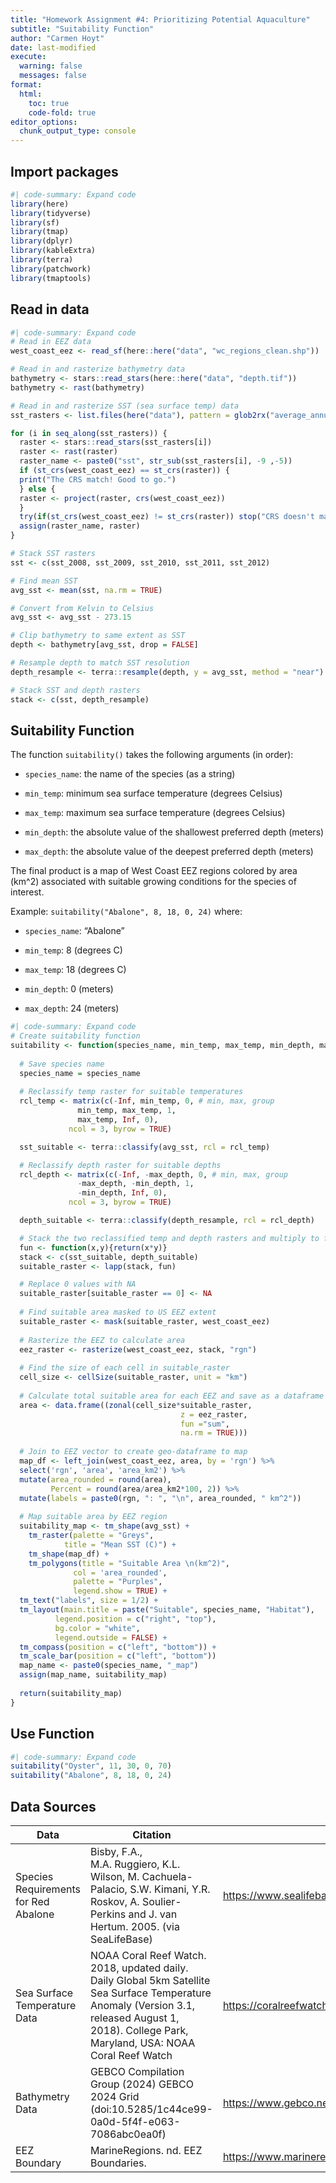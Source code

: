 ```yaml
---
title: "Homework Assignment #4: Prioritizing Potential Aquaculture"
subtitle: "Suitability Function"
author: "Carmen Hoyt"
date: last-modified
execute: 
  warning: false
  messages: false
format:
  html:
    toc: true
    code-fold: true
editor_options: 
  chunk_output_type: console
---
```


## Import packages
```r
#| code-summary: Expand code
library(here)
library(tidyverse)
library(sf)
library(tmap)
library(dplyr)
library(kableExtra)
library(terra)
library(patchwork)
library(tmaptools)
```

## Read in data
```r
#| code-summary: Expand code
# Read in EEZ data
west_coast_eez <- read_sf(here::here("data", "wc_regions_clean.shp"))

# Read in and rasterize bathymetry data
bathymetry <- stars::read_stars(here::here("data", "depth.tif"))
bathymetry <- rast(bathymetry)

# Read in and rasterize SST (sea surface temp) data
sst_rasters <- list.files(here("data"), pattern = glob2rx("average_annual*"), full.names = TRUE)

for (i in seq_along(sst_rasters)) {
  raster <- stars::read_stars(sst_rasters[i])
  raster <- rast(raster)
  raster_name <- paste0("sst", str_sub(sst_rasters[i], -9 ,-5))
  if (st_crs(west_coast_eez) == st_crs(raster)) {
  print("The CRS match! Good to go.")
  } else {
  raster <- project(raster, crs(west_coast_eez))
  }
  try(if(st_crs(west_coast_eez) != st_crs(raster)) stop("CRS doesn't match."))
  assign(raster_name, raster)
}

# Stack SST rasters
sst <- c(sst_2008, sst_2009, sst_2010, sst_2011, sst_2012)

# Find mean SST
avg_sst <- mean(sst, na.rm = TRUE)

# Convert from Kelvin to Celsius
avg_sst <- avg_sst - 273.15

# Clip bathymetry to same extent as SST
depth <- bathymetry[avg_sst, drop = FALSE]

# Resample depth to match SST resolution
depth_resample <- terra::resample(depth, y = avg_sst, method = "near")

# Stack SST and depth rasters
stack <- c(sst, depth_resample)
```

## Suitability Function

The function `suitability()` takes the following arguments (in order):

- `species_name`: the name of the species (as a string)

- `min_temp`: minimum sea surface temperature (degrees Celsius)

- `max_temp`: maximum sea surface temperature (degrees Celsius)

- `min_depth`: the absolute value of the shallowest preferred depth (meters)

- `max_depth`: the absolute value of the deepest preferred depth (meters)

The final product is a map of West Coast EEZ regions colored by area (km^2) associated with suitable growing conditions for the species of interest. 

Example: `suitability("Abalone", 8, 18, 0, 24)` where:

- `species_name`: "Abalone"

- `min_temp`: 8 (degrees C)

- `max_temp`: 18 (degrees C)

- `min_depth`: 0 (meters)

- `max_depth`: 24 (meters)

```r
#| code-summary: Expand code
# Create suitability function
suitability <- function(species_name, min_temp, max_temp, min_depth, max_depth) {
  
  # Save species name
  species_name = species_name
  
  # Reclassify temp raster for suitable temperatures
  rcl_temp <- matrix(c(-Inf, min_temp, 0, # min, max, group
               min_temp, max_temp, 1,
               max_temp, Inf, 0),
             ncol = 3, byrow = TRUE)

  sst_suitable <- terra::classify(avg_sst, rcl = rcl_temp)

  # Reclassify depth raster for suitable depths
  rcl_depth <- matrix(c(-Inf, -max_depth, 0, # min, max, group
               -max_depth, -min_depth, 1,
               -min_depth, Inf, 0),
             ncol = 3, byrow = TRUE)

  depth_suitable <- terra::classify(depth_resample, rcl = rcl_depth)

  # Stack the two reclassified temp and depth rasters and multiply to find where suitability overlaps 
  fun <- function(x,y){return(x*y)}
  stack <- c(sst_suitable, depth_suitable)
  suitable_raster <- lapp(stack, fun)

  # Replace 0 values with NA
  suitable_raster[suitable_raster == 0] <- NA
  
  # Find suitable area masked to US EEZ extent
  suitable_raster <- mask(suitable_raster, west_coast_eez)
  
  # Rasterize the EEZ to calculate area
  eez_raster <- rasterize(west_coast_eez, stack, "rgn")
  
  # Find the size of each cell in suitable_raster
  cell_size <- cellSize(suitable_raster, unit = "km")
  
  # Calculate total suitable area for each EEZ and save as a dataframe
  area <- data.frame((zonal(cell_size*suitable_raster, 
                                      z = eez_raster, 
                                      fun ="sum", 
                                      na.rm = TRUE)))
  
  # Join to EEZ vector to create geo-dataframe to map
  map_df <- left_join(west_coast_eez, area, by = 'rgn') %>%
  select('rgn', 'area', 'area_km2') %>%
  mutate(area_rounded = round(area),
         Percent = round(area/area_km2*100, 2)) %>%
  mutate(labels = paste0(rgn, ": ", "\n", area_rounded, " km^2"))
  
  # Map suitable area by EEZ region
  suitability_map <- tm_shape(avg_sst) +
    tm_raster(palette = "Greys",
            title = "Mean SST (C)") +
    tm_shape(map_df) +
    tm_polygons(title = "Suitable Area \n(km^2)",
              col = 'area_rounded',
              palette = "Purples",
              legend.show = TRUE) +
  tm_text("labels", size = 1/2) +
  tm_layout(main.title = paste("Suitable", species_name, "Habitat"),
          legend.position = c("right", "top"),
          bg.color = "white",
          legend.outside = FALSE) +
  tm_compass(position = c("left", "bottom")) +
  tm_scale_bar(position = c("left", "bottom"))
  map_name <- paste0(species_name, "_map")
  assign(map_name, suitability_map)
  
  return(suitability_map)
}
```

## Use Function
```r
#| code-summary: Expand code
suitability("Oyster", 11, 30, 0, 70)
suitability("Abalone", 8, 18, 0, 24) 
```

## Data Sources

| Data | Citation | Link |
|------------------|------------------|------------------|------------------|
| Species Requirements for Red Abalone | Bisby, F.A., M.A. Ruggiero, K.L. Wilson, M. Cachuela-Palacio, S.W. Kimani, Y.R. Roskov, A. Soulier-Perkins and J. van Hertum. 2005. (via SeaLifeBase) | [https://www.sealifebase.ca/summary/Haliotis-rufescens.html](https://www.sealifebase.ca/summary/Haliotis-rufescens.html) |
| Sea Surface Temperature Data | NOAA Coral Reef Watch. 2018, updated daily. Daily Global 5km Satellite Sea Surface Temperature Anomaly (Version 3.1, released August 1, 2018). College Park, Maryland, USA: NOAA Coral Reef Watch | [https://coralreefwatch.noaa.gov/product/vs/data.php](https://coralreefwatch.noaa.gov/product/vs/data.php) | 
| Bathymetry Data | GEBCO Compilation Group (2024) GEBCO 2024 Grid (doi:10.5285/1c44ce99-0a0d-5f4f-e063-7086abc0ea0f) | [https://www.gebco.net/data_and_products/gridded_bathymetry_data/#area](https://www.gebco.net/data_and_products/gridded_bathymetry_data/#area) |
| EEZ Boundary | MarineRegions. nd. EEZ Boundaries. | [https://www.marineregions.org/eez.php](https://www.marineregions.org/eez.php) |

